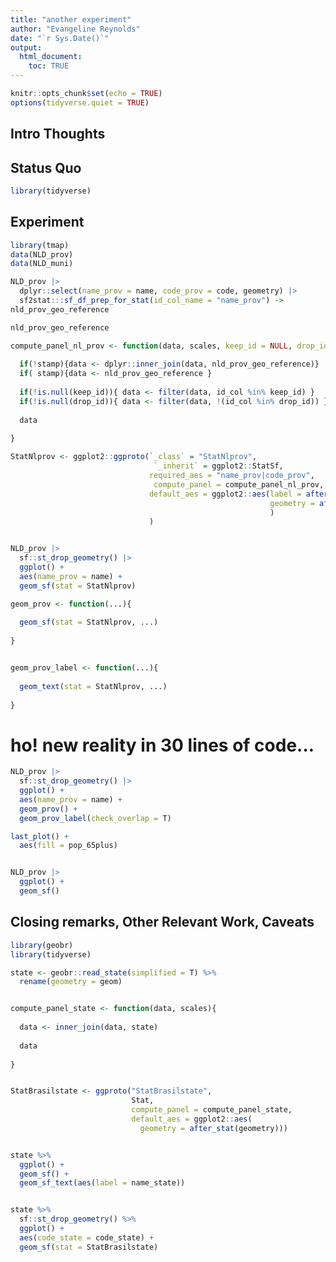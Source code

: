 ```yaml
---
title: "another experiment"
author: "Evangeline Reynolds"
date: "`r Sys.Date()`"
output: 
  html_document:
    toc: TRUE
---
```


```r
knitr::opts_chunk$set(echo = TRUE)
options(tidyverse.quiet = TRUE)
```




## Intro Thoughts


## Status Quo

```r
library(tidyverse)

```

## Experiment

```r

library(tmap)
data(NLD_prov)
data(NLD_muni)

```



```r
NLD_prov |>
  dplyr::select(name_prov = name, code_prov = code, geometry) |>
  sf2stat:::sf_df_prep_for_stat(id_col_name = "name_prov") ->
nld_prov_geo_reference

nld_prov_geo_reference
```


```r
compute_panel_nl_prov <- function(data, scales, keep_id = NULL, drop_id = NULL, stamp = FALSE){
  
  if(!stamp){data <- dplyr::inner_join(data, nld_prov_geo_reference)}
  if( stamp){data <- nld_prov_geo_reference }
  
  if(!is.null(keep_id)){ data <- filter(data, id_col %in% keep_id) }
  if(!is.null(drop_id)){ data <- filter(data, !(id_col %in% drop_id)) }
  
  data
  
}

StatNlprov <- ggplot2::ggproto(`_class` = "StatNlprov",
                                `_inherit` = ggplot2::StatSf,
                               required_aes = "name_prov|code_prov",
                                compute_panel = compute_panel_nl_prov,
                               default_aes = ggplot2::aes(label = after_stat(id_col),
                                                          geometry = after_stat(geometry)
                                                          )
                               )


NLD_prov |>
  sf::st_drop_geometry() |>
  ggplot() + 
  aes(name_prov = name) + 
  geom_sf(stat = StatNlprov)

geom_prov <- function(...){
  
  geom_sf(stat = StatNlprov, ...)
  
}


geom_prov_label <- function(...){
  
  geom_text(stat = StatNlprov, ...)
  
}
```

# ho! new reality in 30 lines of code...

```r
NLD_prov |>
  sf::st_drop_geometry() |>
  ggplot() + 
  aes(name_prov = name) +
  geom_prov() + 
  geom_prov_label(check_overlap = T)

last_plot() + 
  aes(fill = pop_65plus)


NLD_prov |>
  ggplot() + 
  geom_sf()
```


## Closing remarks, Other Relevant Work, Caveats



```r
library(geobr)
library(tidyverse)

state <- geobr::read_state(simplified = T) %>% 
  rename(geometry = geom)


compute_panel_state <- function(data, scales){
  
  data <- inner_join(data, state)
  
  data
  
}


StatBrasilstate <- ggproto("StatBrasilstate", 
                           Stat,
                           compute_panel = compute_panel_state,
                           default_aes = ggplot2::aes(
                             geometry = after_stat(geometry)))


state %>% 
  ggplot() +
  geom_sf() + 
  geom_sf_text(aes(label = name_state))


state %>% 
  sf::st_drop_geometry() %>% 
  ggplot() + 
  aes(code_state = code_state) +
  geom_sf(stat = StatBrasilstate)

```

